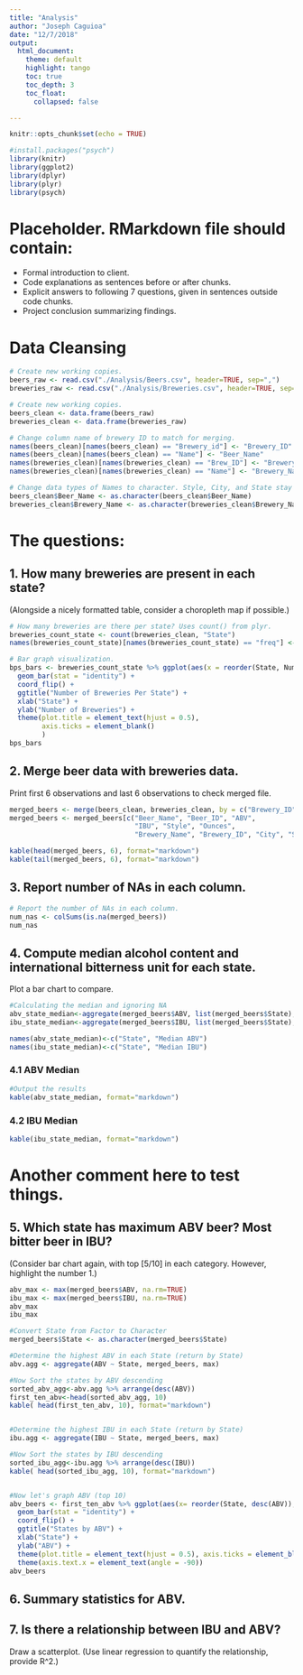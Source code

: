 ```yaml
---
title: "Analysis"
author: "Joseph Caguioa"
date: "12/7/2018"
output: 
  html_document:
    theme: default
    highlight: tango
    toc: true
    toc_depth: 3
    toc_float:
      collapsed: false

---
```


```r
knitr::opts_chunk$set(echo = TRUE)

#install.packages("psych")
library(knitr)
library(ggplot2)
library(dplyr)
library(plyr)
library(psych)

```

# Placeholder. RMarkdown file should contain:
* Formal introduction to client.
* Code explanations as sentences before or after chunks.
* Explicit answers to following 7 questions, given in sentences outside code chunks.
* Project conclusion summarizing findings.

# Data Cleansing

``` r

# Create new working copies.
beers_raw <- read.csv("./Analysis/Beers.csv", header=TRUE, sep=",")
breweries_raw <- read.csv("./Analysis/Breweries.csv", header=TRUE, sep=",")

# Create new working copies.
beers_clean <- data.frame(beers_raw)
breweries_clean <- data.frame(breweries_raw)

# Change column name of brewery ID to match for merging.
names(beers_clean)[names(beers_clean) == "Brewery_id"] <- "Brewery_ID"
names(beers_clean)[names(beers_clean) == "Name"] <- "Beer_Name"
names(breweries_clean)[names(breweries_clean) == "Brew_ID"] <- "Brewery_ID"
names(breweries_clean)[names(breweries_clean) == "Name"] <- "Brewery_Name"

# Change data types of Names to character. Style, City, and State stay factors.
beers_clean$Beer_Name <- as.character(beers_clean$Beer_Name)
breweries_clean$Brewery_Name <- as.character(breweries_clean$Brewery_Name)

```

# The questions:
## 1. How many breweries are present in each state? 
(Alongside a nicely formatted table, consider a choropleth map if possible.)

``` r

# How many breweries are there per state? Uses count() from plyr.
breweries_count_state <- count(breweries_clean, "State")
names(breweries_count_state)[names(breweries_count_state) == "freq"] <- c("Num_Breweries")

# Bar graph visualization.
bps_bars <- breweries_count_state %>% ggplot(aes(x = reorder(State, Num_Breweries), y = Num_Breweries)) +
  geom_bar(stat = "identity") +
  coord_flip() +
  ggtitle("Number of Breweries Per State") +
  xlab("State") +
  ylab("Number of Breweries") +
  theme(plot.title = element_text(hjust = 0.5),
        axis.ticks = element_blank()
        )
bps_bars

```

## 2. Merge beer data with breweries data. 
Print first 6 observations and last 6 observations to check merged file.

```r

merged_beers <- merge(beers_clean, breweries_clean, by = c("Brewery_ID", "Brewery_ID"), all = TRUE)
merged_beers <- merged_beers[c("Beer_Name", "Beer_ID", "ABV", 
                               "IBU", "Style", "Ounces",
                               "Brewery_Name", "Brewery_ID", "City", "State")]

kable(head(merged_beers, 6), format="markdown")
kable(tail(merged_beers, 6), format="markdown")

```

## 3. Report number of NAs in each column.

```r

# Report the number of NAs in each column.
num_nas <- colSums(is.na(merged_beers))
num_nas

```

## 4. Compute median alcohol content and international bitterness unit for each state. 
Plot a bar chart to compare.

```r
#Calculating the median and ignoring NA
abv_state_median<-aggregate(merged_beers$ABV, list(merged_beers$State), median, na.rm=TRUE)
ibu_state_median<-aggregate(merged_beers$IBU, list(merged_beers$State), median, na.rm=TRUE)

names(abv_state_median)<-c("State", "Median ABV")
names(ibu_state_median)<-c("State", "Median IBU")
```
### 4.1 ABV Median
``` r
#Output the results
kable(abv_state_median, format="markdown")
```
### 4.2 IBU Median
``` r
kable(ibu_state_median, format="markdown")
```


# Another comment here to test things.

## 5. Which state has maximum ABV beer? Most bitter beer in IBU? 
(Consider bar chart again, with top [5/10] in each category. However, highlight the number 1.)
```r
abv_max <- max(merged_beers$ABV, na.rm=TRUE)
ibu_max <- max(merged_beers$IBU, na.rm=TRUE)
abv_max
ibu_max

#Convert State from Factor to Character
merged_beers$State <- as.character(merged_beers$State)

#Determine the highest ABV in each State (return by State)
abv.agg <- aggregate(ABV ~ State, merged_beers, max)

#Now Sort the states by ABV descending
sorted_abv_agg<-abv.agg %>% arrange(desc(ABV))
first_ten_abv<-head(sorted_abv_agg, 10)
kable( head(first_ten_abv, 10), format="markdown")


#Determine the highest IBU in each State (return by State)
ibu.agg <- aggregate(IBU ~ State, merged_beers, max)

#Now Sort the states by IBU descending
sorted_ibu_agg<-ibu.agg %>% arrange(desc(IBU))
kable( head(sorted_ibu_agg, 10), format="markdown")


#Now let's graph ABV (top 10)
abv_beers <- first_ten_abv %>% ggplot(aes(x= reorder(State, desc(ABV)), y = ABV)) +
  geom_bar(stat = "identity") +
  coord_flip() +
  ggtitle("States by ABV") +
  xlab("State") +
  ylab("ABV") +
  theme(plot.title = element_text(hjust = 0.5), axis.ticks = element_blank()) + 
  theme(axis.text.x = element_text(angle = -90))
abv_beers
```

## 6. Summary statistics for ABV.

## 7. Is there a relationship between IBU and ABV? 
Draw a scatterplot. (Use linear regression to quantify the relationship, provide R^2.)